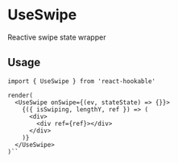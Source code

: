 # UseSwipe

Reactive swipe state wrapper

## Usage

```tsx
import { UseSwipe } from 'react-hookable'

render(
  <UseSwipe onSwipe={(ev, stateState) => {}}>
    {({ isSwiping, lengthY, ref }) => (
      <div>
        <div ref={ref}></div>
      </div>
    )}
  </UseSwipe>
)``
```
